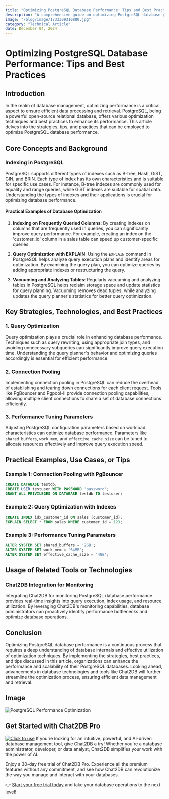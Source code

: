```yaml
---
title: "Optimizing PostgreSQL Database Performance: Tips and Best Practices"
description: "A comprehensive guide on optimizing PostgreSQL database performance with practical tips and best practices."
image: "/blog/image/1733309310880.jpg"
category: "Technical Article"
date: December 04, 2024
---
```


# Optimizing PostgreSQL Database Performance: Tips and Best Practices

## Introduction

In the realm of database management, optimizing performance is a critical aspect to ensure efficient data processing and retrieval. PostgreSQL, being a powerful open-source relational database, offers various optimization techniques and best practices to enhance its performance. This article delves into the strategies, tips, and practices that can be employed to optimize PostgreSQL database performance.

## Core Concepts and Background

### Indexing in PostgreSQL

PostgreSQL supports different types of indexes such as B-tree, Hash, GiST, GIN, and BRIN. Each type of index has its own characteristics and is suitable for specific use cases. For instance, B-tree indexes are commonly used for equality and range queries, while GiST indexes are suitable for spatial data. Understanding the types of indexes and their applications is crucial for optimizing database performance.

#### Practical Examples of Database Optimization

1. **Indexing on Frequently Queried Columns**: By creating indexes on columns that are frequently used in queries, you can significantly improve query performance. For example, creating an index on the 'customer_id' column in a sales table can speed up customer-specific queries.

2. **Query Optimization with EXPLAIN**: Using the `EXPLAIN` command in PostgreSQL helps analyze query execution plans and identify areas for optimization. By examining the query plan, you can optimize queries by adding appropriate indexes or restructuring the query.

3. **Vacuuming and Analyzing Tables**: Regularly vacuuming and analyzing tables in PostgreSQL helps reclaim storage space and update statistics for query planning. Vacuuming removes dead tuples, while analyzing updates the query planner's statistics for better query optimization.

## Key Strategies, Technologies, and Best Practices

### 1. Query Optimization

Query optimization plays a crucial role in enhancing database performance. Techniques such as query rewriting, using appropriate join types, and avoiding unnecessary subqueries can significantly improve query execution time. Understanding the query planner's behavior and optimizing queries accordingly is essential for efficient performance.

### 2. Connection Pooling

Implementing connection pooling in PostgreSQL can reduce the overhead of establishing and tearing down connections for each client request. Tools like PgBouncer and Pgpool-II provide connection pooling capabilities, allowing multiple client connections to share a set of database connections efficiently.

### 3. Performance Tuning Parameters

Adjusting PostgreSQL configuration parameters based on workload characteristics can optimize database performance. Parameters like `shared_buffers`, `work_mem`, and `effective_cache_size` can be tuned to allocate resources effectively and improve query execution speed.

## Practical Examples, Use Cases, or Tips

### Example 1: Connection Pooling with PgBouncer

```sql
CREATE DATABASE testdb;
CREATE USER testuser WITH PASSWORD 'password';
GRANT ALL PRIVILEGES ON DATABASE testdb TO testuser;
```

### Example 2: Query Optimization with Indexes

```sql
CREATE INDEX idx_customer_id ON sales (customer_id);
EXPLAIN SELECT * FROM sales WHERE customer_id = 123;
```

### Example 3: Performance Tuning Parameters

```sql
ALTER SYSTEM SET shared_buffers = '2GB';
ALTER SYSTEM SET work_mem = '64MB';
ALTER SYSTEM SET effective_cache_size = '4GB';
```

## Usage of Related Tools or Technologies

### Chat2DB Integration for Monitoring

Integrating Chat2DB for monitoring PostgreSQL database performance provides real-time insights into query execution, index usage, and resource utilization. By leveraging Chat2DB's monitoring capabilities, database administrators can proactively identify performance bottlenecks and optimize database operations.

## Conclusion

Optimizing PostgreSQL database performance is a continuous process that requires a deep understanding of database internals and effective utilization of optimization techniques. By implementing the strategies, best practices, and tips discussed in this article, organizations can enhance the performance and scalability of their PostgreSQL databases. Looking ahead, advancements in database technologies and tools like Chat2DB will further streamline the optimization process, ensuring efficient data management and retrieval.

## Image

![PostgreSQL Performance Optimization](https://example.com/postgresql-performance-optimization.jpg)

## Get Started with Chat2DB Pro

[![Click to use](/image/blog/bg/chat2db.jpg)](https://app.chat2db-ai.com/)
If you're looking for an intuitive, powerful, and AI-driven database management tool, give Chat2DB a try! Whether you're a database administrator, developer, or data analyst, Chat2DB simplifies your work with the power of AI.

Enjoy a 30-day free trial of Chat2DB Pro. Experience all the premium features without any commitment, and see how Chat2DB can revolutionize the way you manage and interact with your databases.

👉 [Start your free trial today](https://chat2db.ai/pricing) and take your database operations to the next level!
